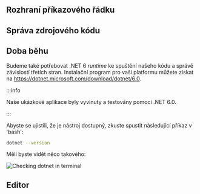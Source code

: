 
## Rozhraní příkazového řádku

<CliSetup />

## Správa zdrojového kódu

<GitSetup />

## Doba běhu

Budeme také potřebovat .NET 6 _runtime_ ke spuštění našeho kódu a správě závislostí třetích stran.
Instalační program pro vaši platformu můžete získat na https://dotnet.microsoft.com/download/dotnet/6.0.



:::info

Naše ukázkové aplikace byly vyvinuty a testovány pomocí .NET 6.0.


:::



Abyste se ujistili, že je nástroj dostupný, zkuste spustit následující příkaz v 'bash':

```bash
dotnet --version
```

Měli byste vidět něco takového:

![Checking dotnet in terminal](dotnet.webp)

## Editor

<VSCodeSetup />
